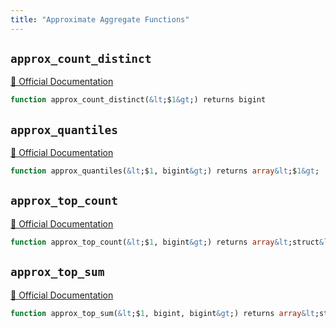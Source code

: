 ```yaml
---
title: "Approximate Aggregate Functions"
---
```


## `approx_count_distinct`
[🔗 Official Documentation](#https://cloud.google.com/bigquery/docs/reference/standard-sql/approximate_aggregate_functions#approx_count_distinct)

```sql
function approx_count_distinct(&lt;$1&gt;) returns bigint
```


## `approx_quantiles`
[🔗 Official Documentation](#https://cloud.google.com/bigquery/docs/reference/standard-sql/approximate_aggregate_functions#approx_quantiles)

```sql
function approx_quantiles(&lt;$1, bigint&gt;) returns array&lt;$1&gt;
```


## `approx_top_count`
[🔗 Official Documentation](#https://cloud.google.com/bigquery/docs/reference/standard-sql/approximate_aggregate_functions#approx_top_count)

```sql
function approx_top_count(&lt;$1, bigint&gt;) returns array&lt;struct&lt;value $1, count bigint&gt;&gt;
```


## `approx_top_sum`
[🔗 Official Documentation](#https://cloud.google.com/bigquery/docs/reference/standard-sql/approximate_aggregate_functions#approx_top_sum)

```sql
function approx_top_sum(&lt;$1, bigint, bigint&gt;) returns array&lt;struct&lt;value $1, sum $1&gt;&gt;
```



